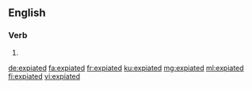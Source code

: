 ==English==

===Verb===
{{head|en|verb form}}

# {{en-past of|expiate}}

[[de:expiated]]
[[fa:expiated]]
[[fr:expiated]]
[[ku:expiated]]
[[mg:expiated]]
[[ml:expiated]]
[[fi:expiated]]
[[vi:expiated]]